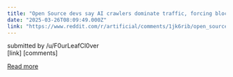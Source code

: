 ```yaml
---
title: "Open Source devs say AI crawlers dominate traffic, forcing blocks on entire countries"
date: "2025-03-26T08:09:49.000Z"
link: "https://www.reddit.com/r/artificial/comments/1jk6rib/open_source_devs_say_ai_crawlers_dominate_traffic/"
---
```


submitted by    /u/F0urLeafCl0ver  
 [link]   [comments]

[Read more](https://www.reddit.com/r/artificial/comments/1jk6rib/open_source_devs_say_ai_crawlers_dominate_traffic/)
